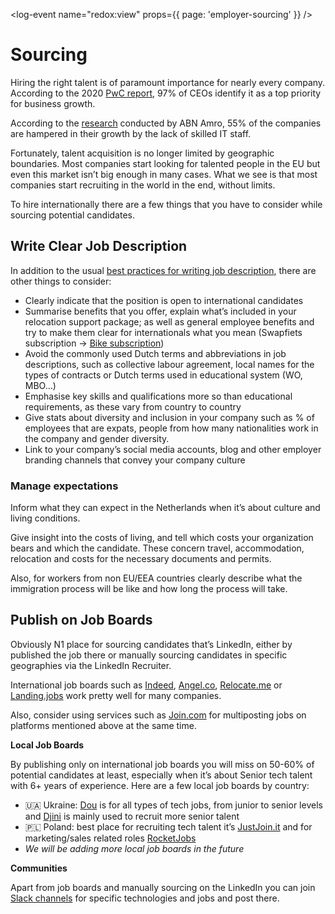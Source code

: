 <log-event name="redox:view" props={{ page: 'employer-sourcing' }} />

# Sourcing

Hiring the right talent is of paramount importance for nearly every company. According to the 2020 [PwC report](https://www.pwc.com/gx/en/managing-tomorrows-people/future-of-work/pdf/talent-mobility-2020.pdf), 97% of CEOs identify it as a top priority for business growth.

According to the [research](https://www.linkedin.com/pulse/guide-ctos-dutch-market-2021-european-tech-hub-gerbert-oude-velthuis/) conducted by ABN Amro, 55% of the companies are hampered in their growth by the lack of skilled IT staff.

Fortunately, talent acquisition is no longer limited by geographic boundaries. Most companies start looking for talented people in the EU but even this market isn’t big enough in many cases. What we see is that most companies start recruiting in the world in the end, without limits.

To hire internationally there are a few things that you have to consider while sourcing potential candidates.

## Write Clear Job Description
In addition to the usual [best practices for writing job description](https://support.greenhouse.io/hc/en-us/articles/360003565931-Best-practices-Write-an-effective-job-description), there are other things to consider:

- Clearly indicate that the position is open to international candidates
- Summarise benefits that you offer, explain what’s included in your relocation support package; as well as general employee benefits and try to make them clear for internationals what you mean (Swapfiets subscription → [Bike subscription](https://swapfiets.nl/en))
- Avoid the commonly used Dutch terms and abbreviations in job descriptions, such as collective labour agreement, local names for the types of contracts or Dutch terms used in educational system (WO, MBO…)
- Emphasise key skills and qualifications more so than educational requirements, as these vary from country to country
- Give stats about diversity and inclusion in your company such as % of employees that are expats, people from how many nationalities work in the company and gender diversity.
- Link to your company’s social media accounts, blog and other employer branding channels that convey your company culture

### Manage expectations

Inform what they can expect in the Netherlands when it’s about culture and living conditions.

Give insight into the costs of living, and tell which costs your organization bears and which the candidate. These concern travel, accommodation, relocation and costs for the necessary documents and permits.

Also, for workers from non EU/EEA countries clearly describe what the immigration process will be like and how long the process will take.

## Publish on Job Boards

Obviously N1 place for sourcing candidates that’s LinkedIn, either by published the job there or manually sourcing candidates in specific geographies via the LinkedIn Recruiter.

International job boards such as [Indeed](https://indeed.com/), [Angel.co](https://angel.co/), [Relocate.me](https://relocate.me/employer) or [Landing.jobs](https://landing.jobs/employers/) work pretty well for many companies.

Also, consider using services such as [Join.com](http://Join.com) for multiposting jobs on platforms mentioned above at the same time.

**Local Job Boards**

By publishing only on international job boards you will miss on 50-60% of potential candidates at least, especially when it’s about Senior tech talent with 6+ years of experience. Here are a few local job boards by country:

- 🇺🇦 Ukraine: [Dou](https://jobs.dou.ua/) is for all types of tech jobs, from junior to senior levels and [Djini](https://djinni.co/) is mainly used to recruit more senior talent
- 🇵🇱 Poland: best place for recruiting tech talent it’s [JustJoin.it](https://justjoin.it/) and for marketing/sales related roles [RocketJobs](https://rocketjobs.pl/)
- *We will be adding more local job boards in the future*

**Communities**

Apart from job boards and manually sourcing on the LinkedIn you can join [Slack channels](https://toggl.com/blog/candidate-sourcing) for specific technologies and jobs and post there.

